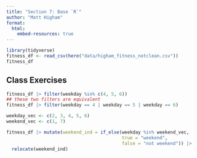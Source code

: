 ```yaml
---
title: "Section 7: Base `R`"
author: "Matt Higham"
format: 
  html:
    embed-resources: true
---
```


```r
library(tidyverse)
fitness_df <- read_csv(here("data/higham_fitness_notclean.csv"))
fitness_df
```

## Class Exercises 

```r
fitness_df |> filter(weekday %in% c(4, 5, 6))
## these two filters are equivalent
fitness_df |> filter(weekday == 4 | weekday == 5 | weekday == 6)

weekday_vec <- c(2, 3, 4, 5, 6)
weekend_vec <- c(1, 7)

fitness_df |> mutate(weekend_ind = if_else(weekday %in% weekend_vec,
                                           true = "weekend",
                                           false = "not weekend")) |>
  relocate(weekend_ind)
```